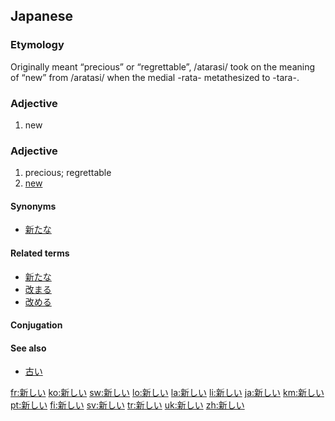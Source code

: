 ==Japanese==
{{ja-kanjitab|新}}

===Etymology===

Originally meant “precious” or “regrettable”, /atarasi/ took on the meaning of “new” from /aratasi/ when the medial -rata- metathesized to -tara-.

===Adjective===
{{ja-adj|kk|decl=i|hira=あらたしい|rom=aratashii}}

# new

===Adjective===
{{ja-adj|kk|decl=i|hira=あたらしい|rom=atarashii}}

# precious; regrettable
# [[new]]

====Synonyms====
* [[新たな]]

====Related terms====
*[[新たな]]
*[[改まる]]
*[[改める]]

====Conjugation====
{{ja-i|新し|あたらし|atarashi}}

====See also====
* [[古い]]

[[fr:新しい]]
[[ko:新しい]]
[[sw:新しい]]
[[lo:新しい]]
[[la:新しい]]
[[li:新しい]]
[[ja:新しい]]
[[km:新しい]]
[[pt:新しい]]
[[fi:新しい]]
[[sv:新しい]]
[[tr:新しい]]
[[uk:新しい]]
[[zh:新しい]]